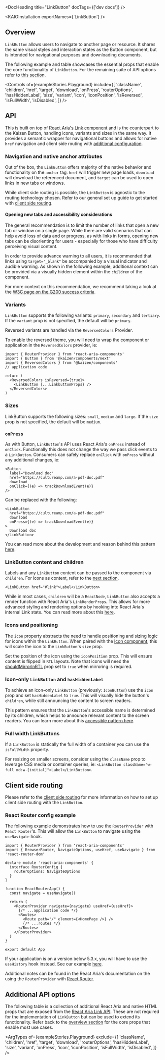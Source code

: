 
<Meta title="Components/LinkButton/API Specification" />

<DocHeading title="LinkButton" docTags={['dev docs']} />

<ResourceLinks
  sourceCode="https://github.com/cultureamp/kaizen-design-system/tree/main/packages/components/src/__actions__/LinkButton/v3"
  figma="https://www.figma.com/design/eZKEE5kXbEMY3lx84oz8iN/%F0%9F%92%9C-Heart-UI-Kit?node-id=1929-17364"
  designGuidelines="/?path=/docs/components-linkbutton-usage-guidelines--docs"
/>

<KAIOInstallation exportNames={'LinkButton'} />

## Overview

`LinkButton` allows users to navigate to another page or resource. It shares the same visual styles and interaction states as the <LinkTo pageId="components-button-button-next-usage-guidelines--docs">Button</LinkTo> component, but is intended for navigational purposes and downloading documents.

The following example and table showcases the essential props that enable the core functionality of `LinkButton`. For the remaining suite of API options refer to [this section](#additional-api-options).

<Canvas of={exampleStories.Playground} />

<Controls
  of={exampleStories.Playground}
  include={[
    'className',
    'children',
    'href',
    'target',
    'download',
    'onPress',
    'routerOptions',
    'hasHiddenLabel',
    'size',
    'variant',
    'icon',
    'iconPosition',
    'isReversed',
    'isFullWidth',
    'isDisabled',
  ]}
/>

## API

This is built on top of [React Aria's Link component](https://react-spectrum.adobe.com/react-aria/Link.html) and is the counterpart to the <LinkTo pageId="actions-button-button-v3-api-specification--docs">Kaizen Button</LinkTo>, handling icons, variants and sizes in the same way. It provides a semantic wrapper for navigational buttons and allows for native `href` navigation and client side routing with [additional configuration](#client-side-routing).

### Navigation and native anchor attributes

Out of the box, the `LinkButton` offers majority of the native behavior and functionality on the `anchor` tag. `href` will trigger new page loads, `download` will download the referenced document, and `target` can be used to open links in new tabs or windows.

<Canvas of={exampleStories.DownloadIconButton} />

While client side routing is possible, the `LinkButton` is agnostic to the routing technology chosen. Refer to our general set up guide to get started with [client side routing](#client-side-routing).

#### Opening new tabs and accessibility considerations

The general recommendation is to limit the number of links that open a new tab or window on a single page. While there are valid scenarios that can help avoid loss of data and or progress, as with links in forms, opening new tabs can be disorienting for users - especially for those who have difficulty perceiving visual content.

In order to provide advance warning to all users, it is recommended that links using `target="_blank"` be accompanied by a visual indicator and audible warning. As shown in the following example, additional context can be provided via a visually hidden element within the `children` of the component.

<Canvas of={exampleStories.LinkButtonOpensInNewTab} />

For more context on this recommendation, we recommend taking a look at the [W3C page on the G200 success criteria](https://www.w3.org/TR/WCAG20-TECHS/G200.html).

### Variants

`LinkButton` supports the following variants: `primary`, `secondary` and `tertiary`. If the `variant` prop is not specified, the default will be `primary`.

<Canvas of={exampleStories.LinkButtonVariants} />

Reversed variants are handled via the `ReversedColors` Provider.

<DocsStory of={exampleStories.LinkButtonVariantsReversed} expanded={false} />

To enable the reversed theme, you will need to wrap the component or application in the `ReversedColors` provider, ie:

```tsx
import { RouterProvider } from 'react-aria-components'
import { Button } from '@kaizen/components/next'
import { ReversedColors } from '@kaizen/components'
// application code

return (
  <ReversedColors isReversed={true}>
    <LinkButton {...LinkbuttonProps} />
  </ReversedColors>
)
```

### Sizes

LinkButton supports the following sizes: `small`, `medium` and `large`. If the `size` prop is not specified, the default will be `medium`.

<Canvas of={exampleStories.LinkButtonSizes} />

### `onPress`

As with <LinkTo pageId="components-button-button-next-usage-guidelines--docs">Button</LinkTo>, `LinkButton`'s API uses React Aria's `onPress` instead of `onClick`. Functionally this does not change the way we pass click events to a `LinkButton`. Consumers can safely replace `onClick` with `onPress` without any additional changes, ie:

```tsx
<Button
  label="Download doc"
  href="https://cultureamp.com/a-pdf-doc.pdf"
  download
  onClick={(e) => trackDownloadEvent(e)}
/>
```

Can be replaced with the following:

```tsx
<LinkButton
  href="https://cultureamp.com/a-pdf-doc.pdf"
  download
  onPress={(e) => trackDownloadEvent(e)}
>
  Download doc
</LinkButton>
```

You can read more about the development and reason behind this pattern [here](https://react-spectrum.adobe.com/blog/building-a-button-part-1.html#touch-interactions).

### LinkButton content and children

Labels and any `LinkButton` content can be passed to the component via `children`. For icons as content, refer to the [next section](#icons-and-positioning).

```tsx
<LinkButton href="#link">Label</LinkButton>
```

While in most cases, `children` will be a `ReactNode`, `LinkButton` also accepts a render function with React Aria's `LinkRenderProps`. This allows for more advanced styling and rendering options by hooking into React Aria's internal Link state. You can read more about this [here](https://react-spectrum.adobe.com/react-aria/Link.html#styling).

### Icons and positioning

The `icon` property abstracts the need to handle positioning and sizing logic for icons within the `LinkButton`. When paired with the [Icon component](/docs/illustrations-icon-icon-next-api-specification--docs), this will scale the icon to the `LinkButton`'s `size` prop.

<Canvas of={exampleStories.LinkButtonWithIconStart} />

Set the position of the icon using the `iconPosition` prop. This will ensure content is flipped in `RTL` layouts. Note that icons will need the [shouldMirrorInRTL](/docs/illustrations-icon-icon-next-api-specification--docs#mirror-in-rtl) prop set to `true` when mirroring is required.

<Canvas of={exampleStories.LinkButtonWithIconEnd} />

### Icon-only `LinkButton` and `hasHiddenLabel`

To achieve an icon-only `LinkButton` (previously: `IconButton`) use the `icon` prop and set `hasHiddenLabel` to `true`. This will visually hide the button's `children`, while still announcing the content to screen readers.

<Canvas of={exampleStories.IconLinkButton} />

This pattern ensures that the `LinkButton`'s accessible name is determined by its children, which helps to announce relevant content to the screen readers. You can learn more about this [accessible pattern here](https://cultureamp.atlassian.net/wiki/spaces/PA/pages/3833331831/Accessible+button+and+link+labels).

### Full width LinkButtons

If a `LinkButton` is statically the full width of a container you can use the `isFullWidth` property.

<Canvas of={exampleStories.LinkButtonFullWidth} />

For resizing on smaller screens, consider using the `className` prop to leverage CSS media or container queries, ie: `<LinkButton className="w-full md:w-[initial]">Label</LinkButton>`.

## Client side routing

Please refer to the [client side routing](/docs/guides-client-side-routing--docs) for more information on how to set up client side routing with the `LinkButton`.

### React Router config example

The following example demonstrates how to use the `RouterProvider` with `React Router`'s. This will allow the `LinkButton` to navigate using the `useNavigate` hook.

```tsx
import { RouterProvider } from 'react-aria-components'
import { BrowserRouter, NavigateOptions, useHref, useNavigate } from 'react-router-dom'

declare module 'react-aria-components' {
  interface RouterConfig {
    routerOptions: NavigateOptions
  }
}

function ReactRouterApp() {
  const navigate = useNavigate()

  return (
    <RouterProvider navigate={navigate} useHref={useHref}>
      {/* ...application code */}
      <Routes>
        <Route path="/" element={<HomePage />} />
        {/* ...routes */}
      </Routes>
    </RouterProvider>
  )
}

export default App
```

If your application is on a version below 5.3.x, you will have to use the `useHistory` hook instead. See our example [here](https://cultureamp.atlassian.net/wiki/spaces/TV/pages/4235920479/RFC+Kaizen+Link+component#Routing-with-RAC-Link-🧭).

Additional notes can be found in the React Aria's documentation on the using the `RouterProvider` with [React Router](https://react-spectrum.adobe.com/react-aria/routing.html#react-router).

## Additional API options

The following table is a collection of additional React Aria and native HTML props that are exposed from the [React Aria Link API](https://react-spectrum.adobe.com/react-aria/Link.html). These are not required for the implementation of `LinkButton` but can be used to extend its functionality. Refer back to the [overview section](#overview) for the core props that enable most use cases.

<ArgTypes
  of={exampleStories.Playground}
  exclude={[
    'className',
    'children',
    'href',
    'target',
    'download',
    'routerOptions',
    'hasHiddenLabel',
    'size',
    'variant',
    'onPress',
    'icon',
    'iconPosition',
    'isFullWidth',
    'isDisabled',
  ]}
/>
